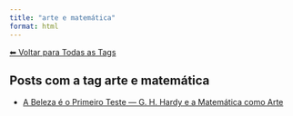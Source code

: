 ```yaml
---
title: "arte e matemática"
format: html
---
```


[⬅ Voltar para Todas as Tags](../tags.qmd)

## Posts com a tag **arte e matemática**

- [A Beleza é o Primeiro Teste — G. H. Hardy e a Matemática como Arte](/posts/matematica/beleza-matematica.html)
